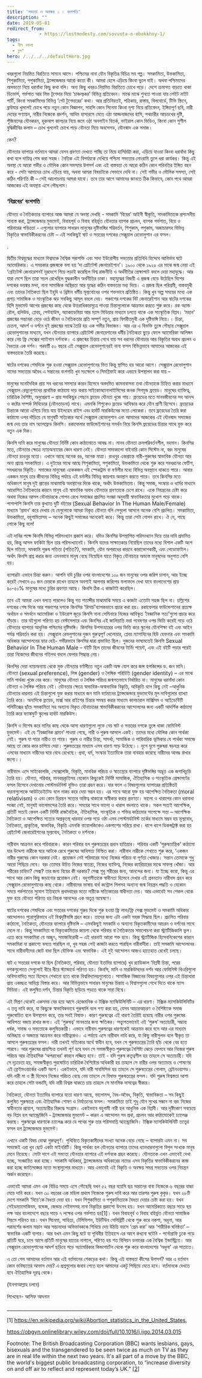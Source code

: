 ```yaml
---
title: 'সভ্যতা ও অবক্ষয় ১ - বংশগতি'
description: ""
date: 2019-05-01
redirect_from: 
            - https://lostmodesty.com/sovvota-o-obokkhoy-1/
tags: 
  - নীল নকশা
  - ব্লগ"
hero: /../../../defaultHero.jpg
---
```

খবরগুলো নিয়মিত বিরতিতে সামনে আসে। পশ্চিমের নানা যৌন বিকৃতির বিচিত্র সব গল্প। সমকামিতা, উভকামিতা, শিশুকামিতা, পশুকামিতা, ট্র্যান্সজেন্ডার আরো কতো কী। আমরা হেসে এড়িয়ে কিংবা ভুলে যাই। অথবা পশ্চিমাদের অসভ্যতা নিয়ে ধরাবাঁধা কিছু কথা বলি। অন্য কিছু খবরও নিয়মিত বিরতিতে চোখে পড়ে। দেশে ক্রমাগত বাড়তে থাকা ডিভোর্স, গর্ভপাত আর লিভ টূগেদার নিয়ে ‘চাঞ্চল্যকর’ বিভিন্ন প্রতিবেদন। মাঝে মাঝে শুনতে পাওয়া যায় লেইট নাইট পার্টি, কিংবা সমকামিদের বিভিন্ন ‘গেট টুগেদারের’ কথা। আর প্রতিনিয়তই, পত্রিকায়, রাস্তায়, বিলবোর্ডে, টিভি স্ক্রিনে, ব্রাউযার খুললেই চোখে পড়ে নতুন কোন বিজ্ঞাপন, সাহসি কোন সিনেমা কিংবা দৃশ্য নিয়ে প্রতিবেদন, ইঙ্গিতপূর্ণ ছবি, নারী দেহের পণ্যায়ন, নারীর নিজেকে প্রদর্শন, আদিম হাস্যরসে মেতে ওঠা আড্ডবাজদের হাসি, পথচারীর আড়চখের দৃষ্টি, পুঁজিবাদের যৌনকরন, হুকআপ কালচার নিয়ে জমে ওঠা অনলাইন বিতর্ক, ভাইরাল কোন ভিডিও, কিংবা কোন সুশীল বুদ্ধিজীবির কলাম – চোখ খুললেই চোখে পড়ে যৌনতা নিয়ে অবসেসড, যৌনন্মাদ এক সমাজ।

কেন?

যৌনতার ব্যাপারে বর্তমানে আমরা যেসব প্রবণতা দেখতে পাচ্ছি তা নিয়ে হাসিঠাট্টা করা, এড়িয়ে যাওয়া কিংবা ধরাবাঁধা কিছু কথা বলে দায়িত্ব শেষ করা সহজ। নৈতিক এই বিপর্যয়কে দেখিয়ে পশ্চিমা সভ্যতার নোংরামি তুলে ধরা কার্যকর। কিন্তু এই অবস্থা যে আরো গভীর ও মৌলিক কোন সমস্যার উপসর্গ এবং এই বাস্তবতা যে আরো কঠিন কোন পরিনতির ইঙ্গিত বহন করে - সেটা আমাদের চোখ এড়িয়ে যায়, অথবা আমরা বিষয়টাকে সেভাবে দেখি না। সেই গভীর ও মৌলিক সমস্যা, সেই কঠিন পরিণতি কী – সেই আলোচনায় আমরা যাবো। তবে তার আগে আমাদের জানতে ঠিক কিভাবে, কোন পথে আমরা আজকের এই অবস্থায় এসে পৌছলাম।

### ‘বিপ্লবের’ বংশগতি

যৌনতা ও নৈতিকতার ব্যাপারে আজ আমরা যে অবস্থা দেখছি - সমকামি ‘বিয়ের’ আইনী স্বীকৃতি, সমকামিতাকে প্রশংসনীয় সাব্যস্ত করা, ট্র্যান্সজেন্ডার মুভমেন্ট, বিবাহপূর্ব ও বিবাহ বহির্ভূত যৌনতার ব্যাপক প্রচলন, ব্যাপক গর্ভপাত, বিয়ে ও পরিবারের পবিত্রতা - এগুলোর ব্যাপারে সাধারন মানুষের দৃষ্টিভঙ্গির পরিবর্তন, শিশুকাম, পশুকাম, অজাচারসহ বিভিন্ন বিকৃতির স্বাভাবিকীকরনের চেষ্টা – এই সবকিছুই ষাট ও সত্তরের দশকের সেক্সুয়াল রেভোলুশান এর ফসল।

.

দ্বিতীয় বিশ্বযুদ্ধের মাধ্যমে বিশ্বমঞ্চে বৈশ্বিক পরাশক্তি এবং সাদা ইউরোপীয় সভ্যতার প্রতিনিধি হিসেবে আবির্ভাব ঘটে অ্যামেরিকার। এ সময়কার প্রজন্মকে বলা হয় ‘দা গ্রেইটেস্ট জেনারেইশান’। ১৯০০ থেকে ১৯২০ এর মাঝে জন্ম নেয়া এই ‘গ্রেইটেস্ট জেনারেশনই দূরদেশে গিয়ে লড়াই করেছিল বিশ্ব রাজনীতি ও অর্থনীতির প্রেক্ষাপটে বদলে দেয়া মহাযুদ্ধে। আর যারা দেশে ছিল তারা সচল রেখেছিল যুদ্ধকালীন অর্থনীতির চাকা। মহাযুদ্ধের বিজয়ী এ প্রজন্ম বেড়ে উঠেছিল বিশের দশকের ভয়ঙ্কর মন্দা, নানা সামাজিক অস্থিরতা আর যুদ্ধের কঠিন বাস্তবতার মধ্য দিয়ে। এ প্রজন্ম ছিল পরিশ্রমী, বাস্তবমুখী এবং তাদের নৈতিকতা ছিল ইহুদি ও খ্রিষ্টান ধর্মীয় মূল্যবোধের ওপর শক্তভাবে প্রতিষ্ঠিত। কিন্তু খুব অল্প সময়ের মধ্যে এক প্রগাঢ় সামাজিক ও সাংস্কৃতিক ঝড় সবকিছু আমূল বদলে দেয়। পঞ্চাশের দশকের বিট জেনারেইশান আর ষাটের দশকের হিপি মুভমেন্ট আগের প্রজন্মের কাছ থেকে উত্তরাধিকারসূত্রে পাওয়া চিন্তাগুলোকে আক্রমন করতে শুরু করে। রক অ্যান্ড রৌল, হলিউড, প্লেবয়, পেন্টহাউস, অ্যাকাডেমিয়া আর ম্যাস মিডিয়ার মাধ্যমে চলতে থাকে এক সাংস্কৃতিক বিপ্লব। ‘মহান’ প্রজন্মের সন্তানরা বেড়ে ওঠে জীবন ও নৈতিকতার প্রতি সম্পূর্ণ নতুন, প্রায় বিপরীতমুখী এক দৃষ্টিভঙ্গি নিয়ে।। চিন্তা, চেতনা, আদর্শ ও দর্শনে দুই প্রজন্মের মাঝে তৈরি হয় এক গভীর বিভাজন। আর এর এ বিভক্তি তুঙ্গে পৌছায় সেক্সুয়াল রেভোলুশানের মাধ্যমে, যখন যৌনতার ব্যাপারে গ্রেইটেস্ট জেনারেশানের ধর্মীয় নৈতিকতা ছুড়ে ফেলে অ্যামেরিকা আলিঙ্গন করে নেয় ফ্রি সেক্সের প্যাইগান দর্শনকে। এ প্রজন্মের চিন্তায় গেথে যায় সব ধরনের যৌনাচার আর বিকৃতির অবাধ প্রচলন ও বৈধতার এক দর্শন। পরবর্তী ৫০ বছরে এই সেক্সুয়াল রেভোলুশনেরই নানা ফসল বিভিন্নভাবে আমাদের আজকের এই বাস্তবতাকে তৈরি করেছে।

ষাটের দশকের শেষদিকে শুরু হওয়া সেক্সুয়াল রেভোলুশানের ভিত কিন্তু স্থাপিত হয় আরো আগে। সেক্সুয়াল রেভোলুশান নামের সভ্যতার অবৈধ এ সন্তানের বংশগতি খুব সংক্ষেপে ও সিমপ্লিফাই করে এভাবে উপস্থাপন করা যায় –

মানুষের মনোদৈহিক প্রায় সব ধরনের সমস্যার কারন হিসেবে অবদমিত কামনাবাসনা তথা যৌনতাকে চিহ্নিত করার মাধ্যমে সেক্সুয়াল রেভ্যুলুশানের প্রাথমিক কাঠামো দাড় করায় সাইকোঅ্যানালাইসিসের জনক সিগমুন্ড ফ্রয়েড। মানুষের ব্যাক্তিত্ব, চারিত্রিক বৈশিষ্ট্য, অনুপ্রেরণা – প্রায় সবকিছুর পেছনে ফ্রয়েড যৌনতা খুজে পায়। ফ্রয়েডের মতে মানবজীবনের সব আনন্দ ও কষ্টের সম্পর্ক লিবিডোর (যৌনতাড়না) সাথে। এমনকি শিশুকেও ফ্রয়েড আবিস্কার করে যৌন প্রাণী হিসেবে। ফ্রয়েডের চিন্তাকে আরো এগিয়ে নিয়ে যায় উইলহেম রাইশ এবং হার্বার্ট মারকিউসের মতো লোকেরা। তবে ফ্রয়েডের তৈরি করা কাঠামো ওপর দাঁড়িয়ে যে মানুষটি সত্যিকার অর্থে সেক্সুয়াল রেভোলুশান এবং আমাদের আজকের এই যৌনন্মাদ সমাজের জন্ম দেয় তার নাম অ্যালফ্রেড কিনসি। রকাফেলার ফাউন্ডেইশানের সমর্থন নিয়ে কিনসি ফ্রয়েডের চিন্তার সাথে যুক্ত করে নতুন এক দিক।

কিনসি দাবি করে মানুষের যৌনতা নির্দিষ্ট কোন কাঠামোতে আবদ্ধ না। মানব যৌনতা ক্রমপরিবর্তনশীল, বহমান। কিনসির মতে, যৌনতার ক্ষেত্রে ন্যায়অন্যায়ের কোন ধারণা নেই। যৌনতা সাদাকালো বাইনারি কোন সিস্টেম না, বরং মানুষের যৌনতা রংধনুর মতো। এখানে আছে অনেক রঙ, অনেক মাত্রা। রংধনুর একপ্রান্তে নারী-পুরুষের স্বাভাবিক যৌনতা আর অন্য প্রান্তে সমকামিতা। এ দুইয়ের মাঝে আছে শিশুকামিতা, পশুকামিতা, উভকামিতা থেকে শুরু করে সবধরনের ফেটিশ, সবধরনের বিকৃতি। সমাজের মানুষেরা একেকজন এই স্পেকট্রাম বা বর্ণালীর মধ্যে বিভিন্ন অবস্থানে থাকতে পারে। আবার একজন মানুষ তার জীবনের বিভিন্ন পর্যায়ে এই বর্নালীর বিভিন্ন জায়গায় অবস্থান করতে পারে। তবে কিনসির মতে অধিকাংশ মানুষ দুই প্রান্তের মাঝামাঝি অবস্থানের দিকে থাকে, অর্থাৎ উভকামিতায়। কিন্তু সমাজ, সংস্কার ও ধর্মের মাধ্যমে আরোপিত নৈতিকতার কারনে মানুষ এই স্বাভাবিক অবাধ যৌনতার প্রবণতাকে চেপে রাখে। একে নিয়ন্ত্রনের চেষ্টা করে অথবা নিজের আসল যৌনাচারকে গোপন রেখে সমাজের প্রচলিত সংজ্ঞা অনুযায়ী স্বাভাবিকতার মুখোশ পড়ে থাকে। পাশাপাশি কিনসি তার কুখ্যাত দুটি বইয়ের (Sexual Behavior In The Human Male/Female) মাধ্যমে ‘প্রমান’ করে দেখায় যে যেগুলোকে আমরা বিকৃত যৌনতা বলি সেগুলো আসলে অনেক বেশি প্রচলিত। সমকামিতা, উভকামিতা, বহুগামিতাসহ – অনেক কিছুই সমাজের অনেকেই করে। কিন্তু তারা সেটা গোপন রাখে। ঐ যে, পাছে লোকে কিছু বলে!

এই দাবির পক্ষে কিনসি বিভিন্ন পরিসংখ্যান প্রকাশ করে। যদিও কিনসির উপস্থাপিত পরিসংখ্যান দিয়ে তার দাবি প্রমানিত হয়, কিন্তু আসল ফাকিটা ছিল তার পরিসংখ্যানেই। কিনসি যাদের সাক্ষাতকার নিয়েছিল তাদের মধ্যে বিশাল একটি অংশ ছিল পতিতা, সমকামি পুরুষ পতিতা (পতিত?), সমকামি, যৌন অপরাধের কারনে কারাভোগকারী, এবং পেডোফাইল। অর্থাৎ কিনসি প্রশ্ন করার জন্য এমনভাবে মানুষ বেছে নিয়েছিল যাতে বিকৃত যৌনাচারে অভ্যস্ত মানুষদের অনুপাত বেশি হয়।

ব্যাপারটা এভাবে চিন্তা করুন। আপনি যদি চুরির ওপর বাংলাদেশের ১০০ জন মানুষের ওপর জরিপ চালান, আর ইচ্ছে করেই সেখানে ৫০ জন চোরকে রাখেন তাহলে অবশ্যই আপনার জরিপের ফলাফলে দেখা যাবে বাংলাদেশের প্রায় ৪০-৫০% মানুষের মধ্যে চুরির প্রবণতা আছে। কিনসি ঠিক এ কাজটাই করেছিল।

তবে এই আমরা এখন বলতে পারলেও কিন্তু গত শতাব্দীর মাঝামাঝি সময়ে এ কাজটা এতোটা সহজ ছিল না। চল্লিশের দশকের শেষ দিকে আর পঞ্চাশের দশকে কিনসির ‘রিসার্চ’ব্যাপকভাবে প্রচার করা হয়। রকাফেলার ফাউন্ডেশানের প্রত্যক্ষ অর্থায়ন ও সমর্থনে অ্যামেরিকা ও ইউরোপ জুড়ে কিনসি নানা সেমিনারে নিজের আবিস্কৃত ‘বৈজ্ঞানিক সত্য’গুলো প্রচার করে দাঁড়ায়। তার বইগুলো পরিণত হয় বেস্টসেলারে এবং কিনসির এই জালিয়াতি ভরা গবেষণার ওপর ভিত্তি করেই গড়ে ওঠে যৌনতার ব্যাপারে আধুনিক পশ্চিমের দৃষ্টিভঙ্গি। কিনসির উপসংহারের ওপর ভিত্তি করে স্কুলের যৌনশিক্ষা বই এবং আইন পর্যন্ত পরিবর্তন করা হয়। সেক্সুয়াল রেভলুশানের দুজন গুরুত্বপূর্ণ খেলোয়ার, প্লেবয় ম্যাগাযিনের হিউ হেফনার এবং সমকামি অধিকার আন্দোলনের হ্যার হেই- গভীরভাবে কিনসির দ্বারা প্রভাবিত ছিল। দুজনের ভাষ্যমতেই কিনসি Sexual Behavior In The Human Male – বইটি ছিল তাদের জীবনের টার্নিং পয়েন্ট, এবং এই বইটি পড়ার পরেই তারা নিজেদের জীবনের গতিপথ বদলে ফেলার সিদ্ধান্ত নেয়।

কিনসির দেয়া ন্যায়অন্যায় থেকে মুক্ত যৌনতার বর্ণালীতে নতুন একটি অক্ষ যোগ করে জন্স হপকিন্সের ড. জন মানি। যৌনতা (sexual preference), লিঙ্গ (gender) ও লৈঙ্গিক পরিচিতি (gender identity) – এর মাঝে মানি পার্থক্য খুজে বের করে। মানুষের যৌনতা ও লৈঙ্গিক পরিচয় জন্মগতভাবে নির্ধারিত না। মানুষের ধরাবাঁধা কোন যৌনতা ও লৈঙ্গিক পরিচয় নেই। যৌনতার ক্ষেত্রে স্বাভাবিক-অস্বাভাবিক বিকৃতি, অবিকৃতি বলে কিছু নেই –আধুনিক যৌনতার ধারনায় এই চিন্তাগুলো যুক্ত করার মাধ্যমে জন মানি বর্তমানের ট্র্যান্সজেন্ডার মুভমেন্টের মূল দাবিগুলোর ব্যাখ্যা তৈরি করে। অন্যদিকে ফ্রয়েড, মার্ক্স আর রাইশের চিন্তার সমন্বয় করার মাধ্যমে কালচারাল মার্ক্সিসম ও আইডেন্টিটি পলিটিক্সের ছাঁচে সমকামিতা সহ অন্যান্য বিকৃত যৌনাচারের স্বাভাবিকীকরনের আন্দোলনের জন্য একটি আদর্শিক কাঠামো তৈরি করে ফ্যাঙ্কফুর্ট স্কুলের হার্বাট মারকিউস।

কিনসি ও বিশেষ করে মানির কাছ থেকে আসা ধারণাগুলো লুফে নেয় ষাট ও সত্তরের দশকে তুঙ্গে থাকা ফেমিনিস্ট মুভমেন্ট। এই যে “বৈজ্ঞানিক প্রমান’ পাওয়া গেছে, নারী ও পুরুষ আসলে একই। তাদের মধ্যে মৌলিক কোন পার্থক্য নেই। পুরুষ যা পারে নারীও তা পারে। পুরুষ ও নারীর চিন্তা, সামর্থ্য, সামাজিক ও পারিবারিক ভূমিকার যে পার্থক্য সমাজে আছে তা জোর করে চাপিয়ে দেয়া। পুরুষতন্ত্রের মাধ্যমে এসব ধারণা গড়ে উঠেছে।। যুগে যুগে পুরুষরা ষড়যন্ত্র করে এসবের মাধ্যমে নারীদের ঘরে বেধে রেখেছে। প্রথা, ধর্ম, সংস্কার ইত্যাদিকে তারা ব্যবহার করেছে নারীদের আবদ্ধ রাখার জন্যে।।

নারীবাদে এসে সাইকোলজি, সেক্সোলজি, বিকৃতি, মানবিক পরিচয় ও স্বাতন্ত্র্যের ব্যাপারে দৃষ্টিভঙ্গির অদ্ভূত এক জগাখিচুড়ি তৈরি হয়। যৌনতা, পরিবার, মানবপ্রকৃতিসহ যেকোন কিছুকেই নির্দিষ্ট সামাজিক, ঐতিহাসিক ও সাংস্কৃতিক প্রেক্ষাপটের ফসল হিসেবে দেখানোর পোস্টমর্ডানিস্ট যুক্তিও তারা গ্রহন করে। যার ফলে এ বিষয়গুলোর ব্যাপারের প্রতিষ্ঠিতই ধারনাগুলোকে আউটডেইটেড বলে নাকচ করে দেয়া সম্ভব হয়। এর সাথে আরো যুক্ত হয় আপেক্ষিত নৈতিকতা (moral relativism) ও এবং কোন চিরন্তন সত্যের অস্তিত্ব থাকাকে অস্বীকার করার প্রবণতা। ভালো ও খারাপের কোন ধরাবাধা সংজ্ঞা নেই, মানুষই ভালোমন্দের তৈরি করে। সময়ের সাথে ভালো ও খারাপ বদলাতে থাকে। সকল সত্যই আপেক্ষিক, প্রতিটি সত্যই কেবল একটি নির্দিষ্ট রাজনৈতিক, ঐতিহাসিক, সাংস্কৃতিক ও শক্তির কাঠামোর সাপেক্ষে সত্য – আপেক্ষিক নৈতিকতা ও আপেক্ষিত সত্যের অপ্রকৃতস্থ ধারনার ওপর গড়ে ওঠা এসব পোস্টমর্ডানিস্ট তর্কের মাধ্যমে সম্ভব হয় মূল্যবোধ, নৈতিকতা, প্রাকৃতিক, স্বাভাবিক, বিকৃতি এমনকি বায়োলজিকেও একপাশের সরিয়ে রাখা। ধাপে ধাপে ডিকন্সট্রাক্ট করা হয় গ্রেইটেস্ট জেনারেইশনের মূল্যবোধ, নৈতিকতা ও দর্শনকে।

নারীবাদ আক্রমন করে পরিবারকে। কারন পরিবার হল পুরুষতন্ত্রের প্রধান হাতিয়ার। পরিবার একটি ‘পুরুষতান্ত্রিক’ কাঠামো যার উদ্দেশ্য নারীকে ঘরে আটকে রেখে পুরুষের আধিপত্য নিশ্চিত করা। নারীবাদ নারীকে শেখাতে শুরু করে, ‘একজন নারীর পুরুষের কোন দরকার নেই। প্রয়োজন নেই পরিবারের মধ্যে নিজের পরিচয় বা পূর্ণতা খোজার। সন্তান তোমাকে শুধু আরো পিছিয়ে দেবে। বরং তোমার উচিত নিজের স্বাতন্ত্র্য, নিজের ব্যাক্তিত্ব, নিজের ক্যারিয়ারের মাঝে সাফল্য খোঁজা। আর শরীরের চাহিদা? সেক্স? তার জন্য বিয়ের কী দরকার? সেক্স শুধু শরীরের জন্য, আনন্দের জন্য। যা ইচ্ছে করো, কিন্তু এর সাথে আর কোন কিছু জড়ানোর প্রয়োজন নেই। বহুগামীতাকে স্বাধীনতা হিসেবে দেখার এই প্রবনতাও নারীবাদ গ্রহন করে সেক্সুয়াল রেভোলুশানের কাছ থেকে। নারীবাদের ভাষায় বার্থ কন্ট্রোল পিলসহ অন্যান্য জন্ম নিয়ন্ত্রন পদ্ধতি ও যেকোন সময়ে গর্ভপাতের সুযোগ ইতিহাসে প্রথমবারের মতো নারীকে সত্যিকারের স্বাধীনতা দেয়। আর এভাবেই সব শেকল থেকে মুক্ত হয়ে যৌনতা পরিণত হয় নিছক আনন্দের এক অতৃপ্ত অন্বেষণে।

ষাটের দশকের শেষদিকে এবং সত্তরের দশকের শুরুর দিকে শুরু হওয়া ফ্রি লাভ/ফ্রি সেক্স মুভমেন্ট ও সমকামি অধিকার আন্দোলনও পুরোপুরিভাবে এই বিশ্বদৃষ্টিভঙ্গি গ্রহন করে। তাদের জন্য এটা একটা সহজ সিদ্ধান্ত ছিল। প্রচলিত পরিবার কাঠামো, নৈতিকতা, যৌনতার ব্যাপারে দৃষ্টিভঙ্গি – এসবকিছুই সমকামি ও অন্যান্য বিকৃতকামীদের আচরন ও দর্শনের সাথে মেলে না। কিন্তু সমকামিতা বা বিকৃতকামিতার জায়গা থেকে পরিবার বা নৈতিকতার সমালোচনা করা স্ট্র্যাটিজিকালি ভুল। এতে করে সমকামিরা যে অচ্ছুৎ, সমাজবিরোধী – এই ধারনাই আরো শক্ত হবে। কিন্তু স্ট্র্যাটিজিক হিসেবনিকেশের কারনে সমকামিরা যা প্রকাশ্যে বলতে পারছিল না, খুব সহজ সেই কাজটা করতে পারছিল নারীবাদীরা। তাই সমকামি আন্দোলনের সাথে নারীবাদীদের জোট বাধা ছিল যৌক্তিক এবং স্বাভাবিক। এই দুই আন্দোলন আজও হাতেহাত রেখেই চলছে।

ষাট ও সত্তরের দশকে যা ছিল (নৈতিকতা, পরিবার, যৌনতা ইতাদির ব্যাপারে) খুব র‍্যাডিকাল ‘বিপ্লবী চিন্তা, পরের দশকগুলোতে সেগুলোই ধীরে ধীরে স্ট্যান্ডার্ডে পরিণত হয়। কিনসি, মানি ও মারকিউসদের দর্শন আর ফেমিনিস্ট থিওরিগুলো অবিসংবাদিত সত্য হিসেবে শেখানো হতে থাকে বিশ্ববিদ্যালয়গুলোতে। সামাজিক বিজ্ঞানের বিষয়গুলোর ওপর এই চিন্তাধারা প্রায় একচ্ছত্র আধিপ্ত্য বিস্তার করে। আর বিভিন্নভাবে সাধারন মানুষের চিন্তায় এ বিশ্বাসগুলো গেথে দিতে থাকে ম্যাস মিডিয়া। এই কলুষিত দর্শন, চিন্তার বিকৃতি ছড়িয়ে পড়তে থাকে সারা বিশ্বে।

এই মিশ্রণ থেকেই একসময় বের হয়ে আসে হেজেমনিক ও টক্সিক ম্যাস্কিউলিনিটি – এর ধারণা। টক্সিক ম্যাসকিউলিনিটির এ তত্ত্ব দাবি করে, যা কিছুকে স্বাভাবিকভাবে পুরুষালি বলে গণ্য করা হয়, যেসব আচারআচরণ ও বৈশিষ্ট্যকে সমাজ পুরুষোচিত বলে উপস্থাপন করে, তার সবই বিষাক্ত। কারণ পুরুষত্বের এই ধারণা তৈরিই হয়েছে নারীর ওপর পুরুষের আধিপত্য বজায় রাখার জন্য। এই ‘পুরুষত্ব’ মানবতার জন্য ক্ষতিকর। সত্ত্বাগতভাবেই এই ‘পুরুষ’ অত্যাচারী, সম্ভাব্য ধর্ষক, সমাজ ও সভ্যতাকে কলুষিতকারী। এভাবে নারীবাদ পুরুষত্বের ধারণাকেই আক্রমন করে বসে আর এর মাধ্যমে অনিচ্ছায় ও অজান্তে আক্রমন করে নারীত্বকেও। এ পর্যায়ে এসে নারীবাদ দাবি করে, যা কিছু নারীসুলভ বলে স্বীকৃত তা আসলে পুরুষতন্ত্রের ফসল। নারী তখনই সত্যিকার অর্থে স্বাধীন হবে, যখন সে পুরুষতন্ত্রের তৈরি ছাঁচ থেকে বের হতে পারবে। আর পুরুষের প্রায়শ্চিত্ত তখনই পূর্ণ হবে যখন সে সমাজস্বীকৃত পুরুষত্বের বৈশিষ্ট্য ঝেড়ে ফেলবে আর নিজের পুরুষ পরিচয় আর ঐতিহাসিক ‘অপরাধের’ কারনে লজ্জিত হবে। তাই - যদি পুরুষ কতৃত্বশীল হয় তাহলে সে অত্যাচারী। যদি সে দৃঢ়চেতা হয়, সমাজস্বীকৃত পুরষোচিত চারিত্রিক বৈশিষ্ট্যের অধিকারী হয় তাহলে সে নারীর ওপর অত্যাচার ও শোষণের এই ফ্রেইমওয়ার্কের একটি অংশ। একইভাবে, যদি নারী সাবমিসিভ হয় তাহলে সে পুরুষতন্ত্রের গোলাম, ব্রেইনওয়াশড। যদি নারী মা ও স্ত্রী হিসেবে নিজের পরিচত বেছে নেয় তাহলে সে বিষাক্ত পুরুষতন্ত্রের ফসল। যদি পুরুষ বিশ্বস্ততা আশা করে তাহলে সেটা ভন্ডামি, যদি নারী বিশ্বস্ত থাকতে চায় তাহলে সে মানসিক দাসত্বের স্বীকার।

নৈতিকতা, যৌনতা ইত্যাদির ব্যাপারে যতো ধারণা আছে, ভালোমন্দ, বৈধ-অবৈধ, বিকৃতি, স্বাভাবিকতা – সব কিছুই কলুষিত পুরুষতন্ত্র এবং ঐতিহাসিক শোষণ ও নির্যাতনের ফসল। সমকামিতা তাই শুধু যৌন সুখের সন্ধান না বরং নিজের স্বাধীনতার প্রয়োগ, অত্যাচারীর বিরুদ্ধে সংগ্রাম। একইভাবে বহুগামী নারী হল আধুনিক এক বিপ্লবী। আর দৃষ্টিকোণ সবচেয়ে বড় বিপ্লব হল অ্যান্ড্রোজিনি - ট্র্যান্সজেন্ডার মুভমেন্ট – কারন এ আন্দোলন সব প্রথা, প্রচলন আর কাঠামোকেই চ্যালেঞ্জ করছে। পুরুষত্বের ধারণাকে চ্যালেঞ্জ করে যে পথের শুরু তার পরিসমাপ্তি অ্যান্ড্রোজিনি। টক্সিক ম্যাসকিউলিনিটি তত্ত্বের ফসল হল ট্র্যান্সজেন্ডার মুভমেন্ট।

এখানে একটি বিষয় বোঝা গুরুত্বপূর্ণ। পৃথিবিতে বিকৃতকামীদের সংখ্যা অনেক বেড়ে গেছে – ব্যাপারটা এমন না। সব সমাজেই এরা খুব ছোট একটা মাইনরিটি। কিন্তু পার্থক্য হল যৌনতার ব্যাপারে তাদের ধ্যানধারনাগুলো বিপুল সংখ্যক মানুষ মেনে নিয়েছে। মোটা দাগে এই সভ্যতা যৌনতার ব্যাপারে এই দর্শনকে গ্রহন করেছে। যৌনতাকে এখন এভাবেই দেখা হচ্ছে, সংজ্ঞায়িত করা হচ্ছে। সমকামি অধিকার, ট্র্যান্সজেন্ডার অধিকারের নামের এসব বিকৃতির স্বাভাবিকীকরনের কাজ করা হচ্ছে জাতিসঙ্ঘের মতো সংস্থাগুলোর মাধ্যমে। আর এভাবেই এই বিকৃতি ও অবক্ষয় সমগ্র সভ্যতার ওপর নিয়ন্ত্রন অর্জন করেছেন।

এভাবেই আমরা এমন এক বিচিত্র সময়ে এসে পৌছেছি যখন ৫২ বছর বয়েসি ছয় সন্তানের বাবা নিজেকে ৬ বছরের বাচ্চা মেয়ে দাবি করে। যখন ৩০ বছরের এক মহিলা প্রথমে নিজেকে পুরুষ দাবি করে আর তারপর পুরুষ কুকুর। যখন ২৮টি দেশে সমকামি ‘বিয়ে’কে বৈধতা দেয়া হয়। যখন শিশুকামিতা ও পশুকামিতাকে বৈধতা দেয়ার চেষ্টা করা হয়। যখন সেইডম্যাসোকিযম, বন্ডেজ, জেন্ডার গেইমসসহ নানা বিকৃতির প্রকাশ্যে উৎসব হয়। যখন আমেরিকাতে বছরে সাড়ে ছয় লক্ষ আর বাংলাদেশে বছরে সাড়ে ৭ লক্ষের ওপর গর্ভপাত হয়\[1]। যখন বিবাহপূর্ব ও বিবাহ বহির্ভুত যৌনতা সামাজিক নিয়মে পরিনত হয়। যখন সিনেমা, সাহিত্য, টেলিভিশন, ইউটিউব সেলিব্রিটি থেকে শুরু করে নকশা, অধুনা, আর পরামর্শের কলাম সন্তান আর সন্তানদের অভিভাবককে শিখিয়ে দেয় উঠতি বয়সে ‘প্রেম করা’ আর ‘শারীরিক ঘনিষ্ঠতা’ – স্বাভাবিক একটি ব্যপার। আর যখন এমন কিছু ঘটে যা পৃথিবীর ইতিহাসে এর আগে কখনো ঘটেনি - পর্নোগ্রাফি ঢুকে পড়ে প্রতিটি ঘরে, চলে আসে প্রতিটি মানুষের হাতের নাগালে, পরিণত হয় শত বিলিয়ন ডলারের এক বৈশ্বিক ইন্ডাস্ট্রিতে। আর সেক্সুয়াল রেভোলুশানের আদর্শ ছড়িয়ে পড়ে অ্যামেরিকার কিন্ডাগার্টেন থেকে শুরু করে বাংলাদেশের ‘অধুনা’ এর পাতাতে।

এ তো গেল আমাদের বর্তমান আর এই বর্তমানের শেকড়ের কথা। কিন্তু এই বাস্তবতা কীসের উপসর্গ? আর এ বর্তমান কোন ভবিষ্যতের আভাস দেয়? এ প্রশ্নগুলোর জবাব পেতে হলে আমাদের একটু পিছিয়ে যেতে হবে। বর্তমানকে দেখতে হবে ঐতিহাসিক দূরত্ব থেকে।

(ইনশাআল্লাহ চলবে)

লিখেছেন- আসিফ আদনান

\_\_\_\_\_\_\_\_\_\_\_\_\_\_\_\_\_\_\_\_\_\_\_\_\_\_\_\_\_\_\_\_\_\_\_\_\_\_\_\_\_\_\_\_

\[1] <https://en.wikipedia.org/wiki/Abortion_statistics_in_the_United_States>,

<https://obgyn.onlinelibrary.wiley.com/doi/full/10.1016/j.ijgo.2014.03.015>

Footnote: The British Broadcasting Corporation (BBC) wants lesbians, gays, bisexuals and the transgendered to be seen twice as much on TV as they are in real life within the next two years. It's all part of a move by the BBC, the world's biggest public broadcasting corporation, to “increase diversity on and off air to reflect and represent today’s UK.” \[[2](https://www.lifesitenews.com/news/bbc-to-create-shows-with-more-lgbt-characters-to-increase-diversity?utm_content=buffer6ed4c&utm_medium=LSN%2Bbuffer&utm_source=facebook&utm_campaign=LSN)]
